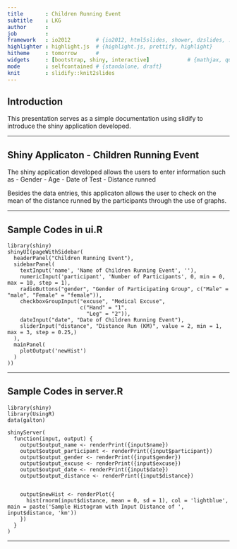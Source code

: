 ```yaml
---
title       : Children Running Event
subtitle    : LKG
author      : 
job         : 
framework   : io2012        # {io2012, html5slides, shower, dzslides, ...}
highlighter : highlight.js  # {highlight.js, prettify, highlight}
hitheme     : tomorrow      # 
widgets     : [bootstrap, shiny, interactive]            # {mathjax, quiz, bootstrap}
mode        : selfcontained # {standalone, draft}
knit        : slidify::knit2slides
---
```


## Introduction

This presentation serves as a simple documentation using slidify to introduce the shiny application developed.

---

## Shiny Applicaton - Children Running Event

The shiny application developed allows the users to enter information such as
- Gender
- Age
- Date of Test
- Distance runned

Besides the data entries, this applicaton allows the user to check on the mean of the distance runned by the participants through the use of graphs.

---

## Sample Codes in ui.R
```
library(shiny)
shinyUI(pageWithSidebar(
  headerPanel("Children Running Event"),
  sidebarPanel(
    textInput('name', 'Name of Children Running Event', ''),
    numericInput('participant', 'Number of Participants', 0, min = 0, max = 10, step = 1),
    radioButtons("gender", "Gender of Participating Group", c("Male" = "male", "Female" = "female")),
    checkboxGroupInput("excuse", "Medical Excuse",
                       c("Hand" = "1",
                         "Leg" = "2")),
    dateInput("date", "Date of Children Running Event"),
    sliderInput("distance", "Distance Run (KM)", value = 2, min = 1, max = 3, step = 0.25,)
  ),
  mainPanel(
    plotOutput('newHist')
  )
))
```

---

## Sample Codes in server.R
```
library(shiny)
library(UsingR)
data(galton)

shinyServer(
  function(input, output) {
    output$output_name <- renderPrint({input$name})
    output$output_participant <- renderPrint({input$participant})
    output$output_gender <- renderPrint({input$gender})
    output$output_excuse <- renderPrint({input$excuse})
    output$output_date <- renderPrint({input$date})
    output$output_distance <- renderPrint({input$distance})
    
    
    output$newHist <- renderPlot({
      hist(rnorm(input$distance, mean = 0, sd = 1), col = 'lightblue', main = paste('Sample Histogram with Input Distance of ', input$distance, 'km'))
    })
  }
)

```

---